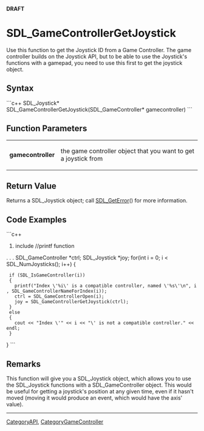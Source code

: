 <!-- pragma section-numbers off -->
<!-- pragma camelcase off -->
'''DRAFT'''
<!-- #*^*^*^*^*See http://wiki.libsdl.org/moin.cgi/SGFunctions for details on editing this page*^*^*^*^* -->


= SDL_GameControllerGetJoystick =
Use this function to get the Joystick ID from a Game Controller. The game controller builds on the Joystick API, but to be able to use the Joystick's functions with a gamepad, you need to use this first to get the joystick object.




== Syntax ==
```c++
SDL_Joystick* SDL_GameControllerGetJoystick(SDL_GameController* gamecontroller)
```

<!-- #Fill in the above syntax per the Style Guide, then delete this comment. -->


== Function Parameters ==
{|
|'''gamecontroller'''
|the game controller object that you want to get a joystick from
|}

<!-- #Fill in the above table per the Style Guide, then delete this comment. -->


== Return Value ==
Returns a SDL_Joystick object; call [[SDL_GetError]]() for more information.


== Code Examples ==
```c++
#include <cstdio> //printf function
. . .
SDL_GameController *ctrl;
SDL_Joystick *joy;
for(int i = 0; i < SDL_NumJoysticks(); i++)
{
  if (SDL_IsGameController(i))
  {
    printf("Index \'%i\' is a compatible controller, named \'%s\'\n", i, SDL_GameControllerNameForIndex(i));
    ctrl = SDL_GameControllerOpen(i);
    joy = SDL_GameControllerGetJoystick(ctrl);
  }
  else
  {
    cout << "Index \'" << i << "\' is not a compatible controller." << endl;
  }
}
```

<!-- #Leave this section as-is unless you have a code example to put in.  In that case, replace You can add your code example here with your code example following the Style Guide instructions.  Leave the rest of the markup alone and delete this comment. -->


== Remarks ==
This function will give you a SDL_Joystick object, which allows you to use the SDL_Joystick functions with a SDL_GameController object. This would be useful for getting a joystick's position at any given time, even if it hasn't moved (moving it would produce an event, which would have the axis' value).

<!-- #Leave this section as-is unless you have a remark to put in.  In that case, replace ''You can add useful comments here'' with your remark(s) following the Style Guide instructions.  Leave the rest of the markup alone and delete this comment. -->

----
[[CategoryAPI]], [[CategoryGameController]]
<!-- #See the Style Guide for instructions on editing the footer. -->
